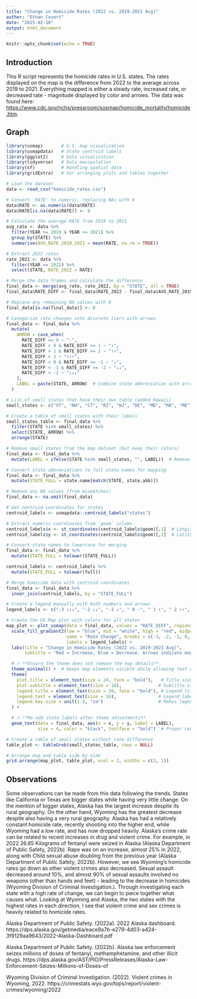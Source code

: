 ---
title: "Change in Homicide Rates (2022 vs. 2019-2021 Avg)"
author: "Ethan Covert"
date: "2025-02-10"
output: html_document
---

```{r setup, include=FALSE}
knitr::opts_chunk$set(echo = TRUE)
```

## Introduction

This R script represents the homicide rates in U.S. states. The rates displayed on the map is the difference from 2022 to the average across 2019 to 2021. Everything mapped is either a steady rate, increased rate, or decreased rate - magnitude displayed by color and arrows. 
The data was found here: <https://www.cdc.gov/nchs/pressroom/sosmap/homicide_mortality/homicide.htm>.

## Graph
```{r, echo=FALSE, message=FALSE, warning=FALSE, fig.width=18, fig.height=10, out.width="100%"}
library(usmap)       # U.S. map visualization
library(usmapdata)   # State centroid labels
library(ggplot2)     # Data visualization
library(tidyverse)   # Data manipulation
library(sf)          # Handling spatial data
library(gridExtra)   # For arranging plots and tables together

# Load the dataset
data <- read_csv("homicide_rates.csv")

# Convert 'RATE' to numeric, replacing NAs with 0
data$RATE <- as.numeric(data$RATE)
data$RATE[is.na(data$RATE)] <- 0

# Calculate the average RATE from 2019 to 2021
avg_rate <- data %>%
  filter(YEAR >= 2019 & YEAR <= 2021) %>%
  group_by(STATE) %>%
  summarise(AVG_RATE_2019_2021 = mean(RATE, na.rm = TRUE))

# Extract 2022 rates
rate_2022 <- data %>%
  filter(YEAR == 2022) %>%
  select(STATE, RATE_2022 = RATE)

# Merge the data frames and calculate the difference
final_data <- merge(avg_rate, rate_2022, by = "STATE", all = TRUE)
final_data$RATE_DIFF <- final_data$RATE_2022 - final_data$AVG_RATE_2019_2021

# Replace any remaining NA values with 0
final_data[is.na(final_data)] <- 0

# Categorize rate changes into discrete tiers with arrows
final_data <- final_data %>%
  mutate(
    ARROW = case_when(
      RATE_DIFF == 0 ~ "-",
      RATE_DIFF > 0 & RATE_DIFF <= 1 ~ "↑",
      RATE_DIFF > 1 & RATE_DIFF <= 2 ~ "↑↑",
      RATE_DIFF > 2 ~ "↑↑↑",
      RATE_DIFF < 0 & RATE_DIFF >= -1 ~ "↓",
      RATE_DIFF < -1 & RATE_DIFF >= -2 ~ "↓↓",
      RATE_DIFF < -2 ~ "↓↓↓"
    ),
    LABEL = paste(STATE, ARROW)  # Combine state abbreviation with arrows
  )

# List of small states that have their own table (added Hawaii)
small_states <- c("VT", "NH", "CT", "RI", "NJ", "DE", "MD", "MA", "ME", "HI")

# Create a table of small states with their labels
small_states_table <- final_data %>%
  filter(STATE %in% small_states) %>%
  select(STATE, ARROW) %>%
  arrange(STATE)

# Remove small states from the map dataset (but keep their colors)
final_data <- final_data %>%
  mutate(LABEL = ifelse(STATE %in% small_states, "", LABEL))  # Remove labels for small states

# Convert state abbreviations to full state names for mapping
final_data <- final_data %>%
  mutate(STATE_FULL = state.name[match(STATE, state.abb)])

# Remove any NA values (from mismatches)
final_data <- na.omit(final_data)

# Get centroid coordinates for states
centroid_labels <- usmapdata::centroid_labels("states")

# Extract numeric coordinates from `geom` column
centroid_labels$x <- st_coordinates(centroid_labels$geom)[,1]  # Longitude
centroid_labels$y <- st_coordinates(centroid_labels$geom)[,2]  # Latitude

# Convert state names to lowercase for merging
final_data <- final_data %>%
  mutate(STATE_FULL = tolower(STATE_FULL))

centroid_labels <- centroid_labels %>%
  mutate(STATE_FULL = tolower(full))

# Merge homicide data with centroid coordinates
final_data <- final_data %>%
  inner_join(centroid_labels, by = "STATE_FULL")

# Create a legend manually with both numbers and arrows
legend_labels <- c("-3 ↓↓↓", "-2 ↓↓", "-1 ↓", " 0 -", " 1 ↑", " 2 ↑↑", " 3 ↑↑↑")

# Create the US Map plot with colors for all states
map_plot <- plot_usmap(data = final_data, values = "RATE_DIFF", regions = "states") +
  scale_fill_gradient2(low = "blue", mid = "white", high = "red", midpoint = 0, 
                       name = "Rate Change", breaks = c(-3, -2, -1, 0, 1, 2, 3),
                       labels = legend_labels) +
  labs(title = "Change in Homicide Rates (2022 vs. 2019-2021 Avg)",
       subtitle = "Red = Increase, Blue = Decrease. Arrows indicate magnitude.") +

  # 🔥 **Ensure the theme does not remove the map details**
  theme_minimal() +  # Keeps map elements visible while allowing text adjustments
  theme(
    plot.title = element_text(size = 24, face = "bold"),   # Title size
    plot.subtitle = element_text(size = 18),              # Subtitle size
    legend.title = element_text(size = 20, face = "bold"), # Legend title size
    legend.text = element_text(size = 16),                # Legend labels size
    legend.key.size = unit(1.5, "cm")                     # Makes legend boxes bigger
  ) +

  # 🔥 **Re-add state labels after theme adjustments**
  geom_text(data = final_data, aes(x = x, y = y, label = LABEL), 
            size = 4, color = "black", fontface = "bold")  # Proper centroid alignment

# Create a table of small states without rate difference
table_plot <- tableGrob(small_states_table, rows = NULL)

# Arrange map and table side by side
grid.arrange(map_plot, table_plot, ncol = 2, widths = c(3, 1))
```

## Observations

Some observations can be made from this data following the trends. States like California or Texas are bigger states while having very little change. On the mention of bigger states, Alaska has the largest increase despite its rural geography. On the other hand, Wyoming has the greatest decrease despite also having a very rural geography. Alaska has had a relatively constant homicide rate, recently shooting into the higher end, while Wyoming had a low rate, and has now dropped heavily. Alaska's crime rate can be related to recent increases in drug and violent crime. For example, in 2022 26.85 Kilograms of fentanyl were seized in Alaska (Alaska Department of Public Safety, 2022b). Rape was on an increase, almost 25% in 2022, along with Child sexual abuse doubling from the previous year (Alaska Department of Public Safety, 2022b). However, we see Wyoming's homicide rates go down as other violent crimes also decreased. Sexual assault decreased around 10%, and almost 90% of sexual assaults involved no weapons (other than hands and feet) - leading to the decrease in homicides (Wyoming Division of Criminal Investigation.). Through investigating each state with a high rate of change, we can begin to piece together what causes what. Looking at Wyoming and Alaska, the two states with the highest rates in each direction, I see that violent crime and sex crimes is heavily related to homicide rates.


Alaska Department of Public Safety. (2022a). 2022 Alaska dashboard.
https://dps.alaska.gov/getmedia/eace8a7b-e279-4d03-a424-3f9129aa9643/2022-Alaska-Dashboard.pdf

Alaska Department of Public Safety. (2022b). Alaska law enforcement seizes millions of doses of fentanyl, methamphetamine, and other illicit drugs. https://dps.alaska.gov/AST/PIO/PressReleases/Alaska-Law-Enforcement-Seizes-Millions-of-Doses-of

Wyoming Division of Criminal Investigation. (2022). Violent crimes in Wyoming, 2022. https://crimestats.wyo.gov/tops/report/violent-crimes/wyoming/2022
